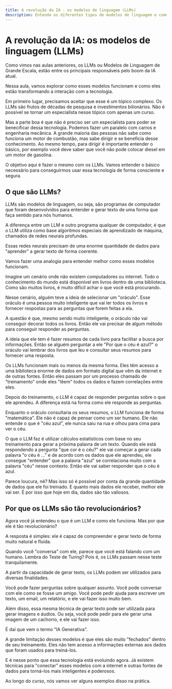 ```yaml
---
title: A revolução da IA - os modelos de linguagem (LLMs)
description: Entenda os diferentes tipos de modelos de linguagem e como eles estão transformando a interação com a tecnologia
---
```


# A revolução da IA: os modelos de linguagem (LLMs)

Como vimos nas aulas anteriores, os LLMs ou Modelos de Linguagem de Grande Escala, estão entre os principais responsáveis pelo boom da IA atual.

Nessa aula, vamos explorar como esses modelos funcionam e como eles estão transformando a interação com a tecnologia.

Em primeiro lugar, precisamos aceitar que esse é um tópico complexo. Os LLMs são frutos de décadas de pesquisa e investimentos bilionários. Não é possível se tornar um especialista nesse tópico com apenas um curso.

Mas a parte boa é que não é preciso ser um especialista para poder se benecificar dessa tecnologia. Podemos fazer um paralelo com carros e engenharia mecânica. A grande maioria das pessoas não sabe como funciona um motor de combustão, mas sabe dirigir e se beneficia desse conhecimento. Ao mesmo tempo, para dirigir é importante entender o básico, por exemplo você deve saber que você não pode colocar diesel em um motor de gasolina.

O objetivo aqui é fazer o mesmo com os LLMs. Vamos entender o básico necessário para conseguirmos usar essa tecnologia de forma consciente e segura.

## O que são LLMs?

LLMs são modelos de linguagem, ou seja, são programas de computador que foram desenvolvidos para entender e gerar texto de uma forma que faça sentido para nós humanos.

A diferença entre um LLM e outro programa qualquer de computador, é que o LLM utiliza como base algoritmos especiais de aprendizado de máquina, chamados de redes neurais profundas.

Essas redes neurais precisam de uma enorme quantidade de dados para "aprender" a gerar texto de forma coerente.

Vamos fazer uma analogia para entender melhor como esses modelos funcionam.

Imagine um cenário onde não existem computadores ou internet. Todo o conhecimento do mundo está disponível em livros dentro de uma biblioteca. Como são muitos livros, é muito difícil achar o que você está procurando.

Nesse cenário, alguém teve a ideia de selecionar um "oráculo". Esse oráculo é uma pessoa muito inteligente que vai ler todos os livros e fornecer respostas para as perguntas que forem feitas a ela.

A questão é que, mesmo sendo muito inteligente, o oráculo não vai conseguir decorar todos os livros. Então ele vai precisar de algum método para conseguir responder as perguntas.

A ideia que ele tem é fazer resumos de cada livro para facilitar a busca por informações. Então se alguém perguntar a ele "Por que o céu é azul?" o oráculo vai lembrar dos livros que leu e consultar seus resumos para fornecer uma resposta.

Os LLMs funcionam mais ou menos da mesma forma. Eles têm acesso a uma biblioteca enorme de dados em formato digital que vêm da internet e de outras fontes. Então eles passam por um processo chamado de "treinamento" onde eles "lêem" todos os dados e fazem correlações entre eles.

Depois do treinamento, o LLM é capaz de responder perguntas sobre o que ele aprendeu. A diferença está na forma como ele responde as perguntas.

Enquanto o oráculo consultaria os seus resumos, o LLM funciona de forma "matemática". Ele não é capaz de pensar como um ser humano. Ele não entende o que é "céu azul", ele nunca saiu na rua e olhou para cima para ver o céu. 

O que o LLM faz é utilizar cálculos estatísticos com base no seu treinamento para gerar a próxima palavra de um texto. Quando ele está respondendo a pergunta "que cor é o céu?" ele vai começar a gerar cada palavra "o céu é ..." e de acordo com os dados que ele aprendeu, ele consegue "entender" que a palavra "azul" se correlaciona muito com a palavra "céu" nesse contexto. Então ele vai saber responder que o céu é azul.

Parece loucura, né? Mas isso só é possível por conta da grande quantidade de dados que ele foi treinado. E quanto mais dados ele receber, melhor ele vai ser. É por isso que hoje em dia, dados são tão valiosos.

## Por que os LLMs são tão revolucionários?

Agora você já entendeu o que é um LLM e como ele funciona. Mas por que ele é tão revolucionário?

A resposta é simples: ele é capaz de compreender e gerar texto de forma muito natural e fluida.

Quando você "conversa" com ele, parece que você está falando com um humano. Lembra do Teste de Turing? Pois é, os LLMs passam nesse teste tranquilamente.

A partir da capacidade de gerar texto, os LLMs podem ser utilizados para diversas finalidades.

Você pode fazer perguntas sobre qualquer assunto. Você pode conversar com ele como se fosse um amigo. Você pode pedir ajuda para escrever um texto, um email, um relatório, e ele vai fazer isso muito bem.

Além disso, essa mesma técnica de gerar texto pode ser utilizada para gerar imagens e áudios. Ou seja, você pode pedir para ele gerar uma imagem de um cachorro, e ele vai fazer isso.

É daí que vem o termo "IA Generativa".

A grande limitação desses modelos é que eles são muito "fechados" dentro de seu treinamento. Eles não tem acesso a informações externas aos dados que foram usados para treiná-los.

E é nesse ponto que essa tecnologia está evoluindo agora. Já existem técnicas para "conectar" esses modelos com a internet e outras fontes de dados para torná-los mais inteligentes e poderosos.

Ao longo do curso, nós vamos ver alguns exemplos disso na prática.
